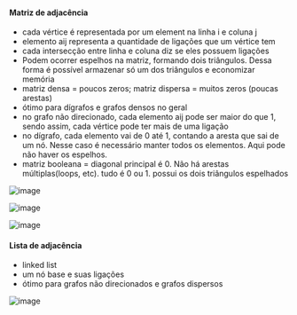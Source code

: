 






#### Matriz de adjacência

-   cada vértice é representada por um element na linha i e coluna j
-   elemento aij representa a quantidade de ligações que um vértice tem
-   cada intersecção entre linha e coluna diz se eles possuem ligações
-   Podem ocorrer espelhos na matriz, formando dois triângulos. Dessa
    forma é possível armazenar só um dos triângulos e economizar memória
-   matriz densa = poucos zeros; matriz dispersa = muitos zeros (poucas
    arestas)
-   ótimo para dígrafos e grafos densos no geral
-   no grafo não direcionado, cada elemento aij pode ser maior do que 1,
    sendo assim, cada vértice pode ter mais de uma ligação
-   no dígrafo, cada elemento vai de 0 até 1, contando a aresta que sai
    de um nó. Nesse caso é necessário manter todos os elementos. Aqui
    pode não haver os espelhos.
-   matriz booleana = diagonal principal é 0. Não há arestas
    múltiplas(loops, etc). tudo é 0 ou 1. possui os dois triângulos
    espelhados

![image](image_461.png)

![image](image_462.png)

![image](image_463.png)

#### Lista de adjacência

-   linked list
-   um nó base e suas ligações
-   ótimo para grafos não direcionados e grafos dispersos

![image](image_464.png)


